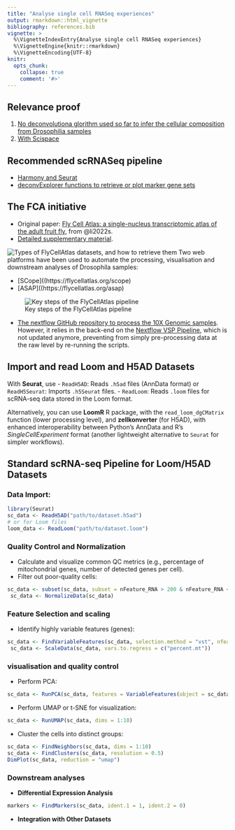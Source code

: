 ```yaml
---
title: "Analyse single cell RNASeq experiences"
output: rmarkdown::html_vignette
bibliography: references.bib
vignette: >
  %\VignetteIndexEntry{Analyse single cell RNASeq experiences}
  %\VignetteEngine{knitr::rmarkdown}
  %\VignetteEncoding{UTF-8}
knitr:
  opts_chunk:
    collapse: true
    comment: '#>'
---
```



## Relevance proof

1. [No deconvolutiona glorithm used so far to infer the cellular composition from Drosophilia samples](https://hasanyone.com/?id=623714fd)
2. [With Scispace](https://typeset.io/search?q=Has%20anyone%20developped%20or%20used%20deconvolution%20algorithms%20for%20inferring%20the%20composition%20of%20bulk%20drosophilia%20samples%3F)

## Recommended scRNASeq pipeline

- [Harmony and Seurat](https://github.com/omnideconv/harmony)
- [deconvExplorer functions to retrieve or plot marker gene sets](https://github.com/omnideconv/deconvExplorer.git)

## The FCA initiative 

- Original paper: [Fly Cell Atlas: a single-nucleus transcriptomic atlas of the adult fruit fly](https://pmc.ncbi.nlm.nih.gov/articles/PMC8944923/#SD1), from @li2022s.
- [Detailed supplementary material](https://pmc.ncbi.nlm.nih.gov/articles/instance/8944923/bin/NIHMS1788050-supplement-FCA_supplement.pdf).

![Types of FlyCellAtlas datasets, and how to retrieve them](img/fly_cell_atlas_datasets.png)
Two web platforms have been used to automate the processing, visualisation and downstream analyses of Drosophila samples: 

- [SCope]((https://flycellatlas.org/scope)
- [ASAP]((https://flycellatlas.org/asap)

![Key steps of the FlyCellAtlas pipeline](img/fly_cell_atlas_preprocessing.png)

- [The nextflow GitHub repository to process the 10X Genomic samples](https://github.com/FlyCellAtlas/data_processing). However, it relies in the back-end on the [Nextflow VSP Pipeline](https://github.com/vib-singlecell-nf/vsn-pipelines/), which is not updated anymore, preventing from simply pre-processing data at the raw level by re-running the scripts. 


## Import and read Loom and H5AD Datasets

With **Seurat**, use 
  - `ReadH5AD`: Reads `.h5ad` files (AnnData format) or `ReadH5Seurat`: Imports `.h5Seurat` files.
  - `ReadLoom`: Reads `.loom` files for scRNA-seq data stored in the Loom format.

Alternatively, you can use **LoomR** R package, with the `read_loom_dgCMatrix` function (lower processing level), and **zellkonverter** (for H5AD), with enhanced interoperability between Python’s AnnData and R’s *SingleCellExperiment* format (another lightweight alternative to `Seurat` for simpler workflows). 

## Standard scRNA-seq Pipeline for Loom/H5AD Datasets

### **Data Import**: 

```r
library(Seurat)
sc_data <- ReadH5AD("path/to/dataset.h5ad")
# or for Loom files
loom_data <- ReadLoom("path/to/dataset.loom")
```

### **Quality Control** and **Normalization**
- Calculate and visualize common QC metrics (e.g., percentage of mitochondrial genes, number of detected genes per cell).
- Filter out poor-quality cells:
```r
sc_data <- subset(sc_data, subset = nFeature_RNA > 200 & nFeature_RNA < 2500 & percent.mt < 5)
 sc_data <- NormalizeData(sc_data)
```

### **Feature Selection** and scaling
- Identify highly variable features (genes):
```r
sc_data <- FindVariableFeatures(sc_data, selection.method = "vst", nfeatures = 2000)
 sc_data <- ScaleData(sc_data, vars.to.regress = c("percent.mt"))
```


### visualisation and quality control

- Perform PCA:
```r
sc_data <- RunPCA(sc_data, features = VariableFeatures(object = sc_data))
```
- Perform UMAP or t-SNE for visualization:
```r
sc_data <- RunUMAP(sc_data, dims = 1:10)
```
- Cluster the cells into distinct groups:
```r
sc_data <- FindNeighbors(sc_data, dims = 1:10)
sc_data <- FindClusters(sc_data, resolution = 0.5)
DimPlot(sc_data, reduction = "umap")
```

### Downstream analyses 

- **Differential Expression Analysis**
```r
markers <- FindMarkers(sc_data, ident.1 = 1, ident.2 = 0)
```

- **Integration with Other Datasets**
